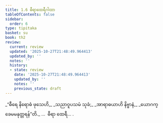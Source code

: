 ```yaml
---
title: 1.6 ဓီရာထေရီဂါထာ
tableOfContents: false
sidebar:
  order: 6
type: tipitaka
basket: su
book: th2
review:
  current: review
  updated: '2025-10-27T21:48:49.964413'
  updated_by: ''
  notes: ''
  history:
  - state: review
    date: '2025-10-27T21:48:49.964413'
    updated_by: ''
    notes: ''
    previous_state: draft
---
```



<ReviewStatus review={frontmatter.review} showDetails={true} />

<HypothesisAnnotation frontmatter={frontmatter} />

<DynamicBreadcrumb />

<Division number="6" book="th2" e="ch" v="19" p="378">

<Paragraph number="12" type="verses" book="th2">
_“ဓီရေ နိရောဓံ ဖုသေဟိ,_  
_သညာဝူပသမံ သုခံ;_  
_အာရာဓယာဟိ နိဗ္ဗာနံ,_  
_ယောဂက္ခေမမနုတ္တရန်”တိ._  


</Paragraph>
</Division>

<Paragraph number="13" type="center" book="th2">
…  ဓီရာ ထေရီ… .
</Paragraph>